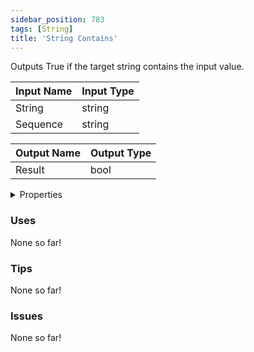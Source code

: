 ```yaml
---
sidebar_position: 783
tags: [String]
title: 'String Contains'
---
```


Outputs True if the target string contains the input value.




<EsbSvg />

| Input Name | Input Type |
|-----------|-----------|
| String | string |
| Sequence | string |

| Output Name | Output Type |
|-----------|-----------|
| Result | bool |


<details>
  <summary>Properties</summary>
  <div>
    <div>
    <table>
      <thead>
        <tr>
          <th>Is beta required?</th>
          <th>❌</th>
        </tr>
        <tr>
          <th>Is this chip a trolling risk?</th>
          <th>❌</th>
        </tr>
        <tr>
          <th>Is this chip a role assignment risk?</th>
          <th>❌</th>
        </tr>
        <tr>
          <th>Chip UUID</th>
          <th>aa24edab-c707-4cff-8c73-07e479b4cd07</th>
        </tr>
      </thead>
    </table>
    </div>
  </div>
</details>

### Uses

None so far!

### Tips

None so far!

### Issues

None so far!